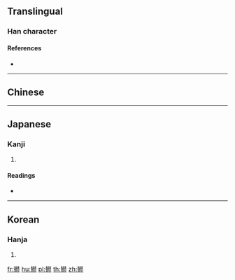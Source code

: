 {{character info/new}}
{{also|鬱}}
==Translingual==

===Han character===
{{Han char|rn=192|rad=鬯|as=17|sn=27|four=|canj=DDBUH,XDDBU|ids=⿳棥冖⿰鬯彡}}

====References====
* {{Han ref|kx=1458.161|hdz=20858.100|uh=9B30|ud=39728}}

----

==Chinese==
{{zh-see|鬱|v}}

----

==Japanese==

===Kanji===
{{ja-kanji|grade=|rs=鬯17}}

# {{defn|lang=ja|sort=鬯17}}

====Readings====
* {{ja-readings|on=[[うつ]] (utsu)|kun=[[しげる]] (shigeru), [[むらがり]] (muragari)}}

----

==Korean==

===Hanja===
{{ko-hanja|hangeul=[[울]]|eumhun=|rv=ul|mr=ul|y=wul}}

# {{defn|lang=ko|sort=鬯17}}

[[fr:鬰]]
[[hu:鬰]]
[[pl:鬰]]
[[th:鬰]]
[[zh:鬰]]